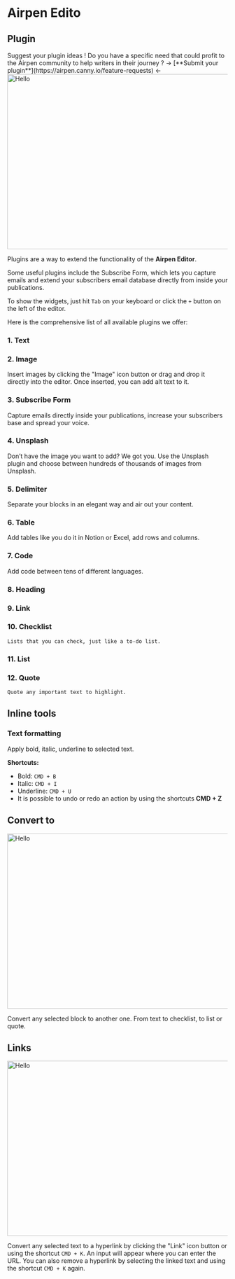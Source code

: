 
# Airpen Edito 

## Plugin 

<Callout>
  Suggest your plugin ideas ! Do you have a specific need that could profit to
  the Airpen community to help writers in their journey ? → [**Submit your
  plugin**](https://airpen.canny.io/feature-requests) ←
</Callout>

<br />
<Image
  src="/images/AirpenEditor/plugins.png"
  alt="Hello"
  width="1200"
  height="400"
/>

Plugins are a way to extend the functionality of the **Airpen Editor**.

Some useful plugins include the Subscribe Form, which lets you capture emails and extend your subscribers email database directly from inside your publications.

To show the widgets, just hit `Tab` on your keyboard or click the `+` button on the left of the editor.

Here is the comprehensive list of all available plugins we offer:

### 1. Text

### 2. Image

Insert images by clicking the "Image" icon button or drag and drop it directly into the editor. Once inserted, you can add alt text to it.

### 3. Subscribe Form

Capture emails directly inside your publications, increase your subscribers base and spread your voice.

### 4. Unsplash

Don’t have the image you want to add? We got you. Use the Unsplash plugin and choose between hundreds of thousands of images from Unsplash.

### 5. Delimiter

Separate your blocks in an elegant way and air out your content.

### 6. Table

Add tables like you do it in Notion or Excel, add rows and columns.

### 7. Code

Add code between tens of different languages.

### 8. Heading

### 9. Link

### 10. Checklist

    Lists that you can check, just like a to-do list.

### 11. List

### 12. Quote

    Quote any important text to highlight.

## Inline tools

### Text formatting

Apply bold, italic, underline to selected text.

**Shortcuts:**

- Bold: `CMD + B`
- Italic: `CMD + I`
- Underline: `CMD + U`
- It is possible to undo or redo an action by using the shortcuts **CMD + Z**

## Convert to

<Image
  src="/images/AirpenEditor/convert_to.png"
  alt="Hello"
  width="1200"
  height="400"
/>

Convert any selected block to another one. From text to checklist, to list or quote.

## Links

<Image
  src="/images/AirpenEditor/link.png"
  alt="Hello"
  width="1200"
  height="400"
/>

Convert any selected text to a hyperlink by clicking the "Link" icon button or using the shortcut `CMD + K`. An input will appear where you can enter the URL. You can also remove a hyperlink by selecting the linked text and using the shortcut `CMD + K` again.
